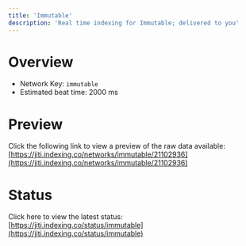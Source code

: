```yaml
---
title: 'Immutable'
description: 'Real time indexing for Immutable; delivered to you'
---
```


# Overview
- Network Key: `immutable`
- Estimated beat time: 2000 ms

# Preview
Click the following link to view a preview of the raw data available: [https://jiti.indexing.co/networks/immutable/21102936](https://jiti.indexing.co/networks/immutable/21102936)

# Status
Click here to view the latest status: [https://jiti.indexing.co/status/immutable](https://jiti.indexing.co/status/immutable)
